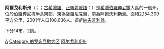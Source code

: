 {{Infobox Pref GR|
name = 阿爾戈利斯|
name_local = {{Lang|el|Νομός Αργολίδας}}|
image_map =  GreeceArgolis.png|
periph = [[伯羅奔尼撒|伯羅奔尼撒]] |
capital = [[納夫普利翁|納夫普利翁]]|
population = 108636 |
population_as_of = 2005年|
pop_rank = 34|
pop_dens = 50.4 |
popdens_rank = 30|
area = 2154.309|
area_rank = 30|
postal_code = 21x xx|
area_code = 275x0|
licence = ΑΡ|
provinces = 3|
municip = 14|
commun = 2|
ISO = GR-11|
website = [http://www.argolida.gr/ www.argolida.gr]|
|munic_map = Argolida municipalities numbered.svg}}
'''阿爾戈利斯州'''（{{lang-el|Αργολίδα}}；{{IPA2|aɾɣo̞ˈliða}}；[[古希臘語|古希臘語]]、[[正統希臘語|正統希臘語]]：{{polytonic|Ἀργολίς}}）是[[希臘|希臘]][[伯羅奔尼撒|伯羅奔尼撒]]大區的一個州，位於伯羅奔尼撒半島東部，東為[[薩羅尼克灣|薩羅尼克灣]]，南為[[阿爾沃利斯灣|阿爾沃利斯灣]]。面積2,154.309平方公里，2001年人口108,636人。首府[[納夫普利翁|納夫普利翁]]。

下分14市、2鎮。

[[Category:希臘州份|Α]]
[[Category:伯罗奔尼撒大区|Category:伯罗奔尼撒大区]]
[[Category:阿尔戈利斯州|]]